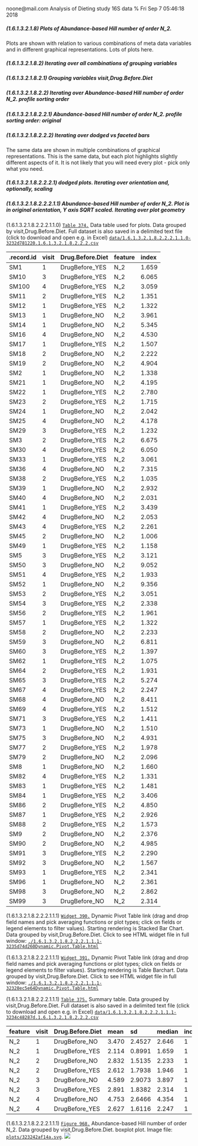 noone@mail.com
Analysis of Dieting study 16S data
% Fri Sep  7 05:46:18 2018



##### \(1.6.1.3.2.1.8\) Plots of Abundance-based Hill number of order N_2.



Plots are shown with relation to various combinations of meta 
                   data variables and in different graphical representations. Lots of plots here.



##### \(1.6.1.3.2.1.8.2\) Iterating over all combinations of grouping variables




##### \(1.6.1.3.2.1.8.2.1\) Grouping variables visit,Drug.Before.Diet




##### \(1.6.1.3.2.1.8.2.2\) Iterating over Abundance-based Hill number of order N_2. profile sorting order




##### \(1.6.1.3.2.1.8.2.2.1\) Abundance-based Hill number of order N_2. profile sorting order: original




##### \(1.6.1.3.2.1.8.2.2.2\) Iterating over dodged vs faceted bars



The same data are shown in multiple combinations of graphical representations. 
                         This is the same data, but each plot highlights slightly different aspects of it.
                         It is not likely that you will need every plot - pick only what you need.



##### \(1.6.1.3.2.1.8.2.2.2.1\) dodged plots. Iterating over orientation and, optionally, scaling




##### \(1.6.1.3.2.1.8.2.2.2.1.1\) Abundance-based Hill number of order N_2. Plot is in original orientation, Y axis SQRT scaled. Iterating over plot geometry



\(1.6.1.3.2.1.8.2.2.2.1.1.0\) <a name="table.374"></a>[`Table 374.`](#table.374) Data table used for plots. Data grouped by visit,Drug.Before.Diet. Full dataset is also saved in a delimited text file (click to download and open e.g. in Excel) [`data/1.6.1.3.2.1.8.2.2.2.1.1.0-3232d781220.1.6.1.3.2.1.8.2.2.2.csv`](data/1.6.1.3.2.1.8.2.2.2.1.1.0-3232d781220.1.6.1.3.2.1.8.2.2.2.csv)




| .record.id | visit | Drug.Before.Diet | feature | index |
|:-----------|:------|:-----------------|:--------|:------|
| SM1        | 1     | DrugBefore\_YES  | N\_2    | 1.659 |
| SM10       | 3     | DrugBefore\_YES  | N\_2    | 6.065 |
| SM100      | 4     | DrugBefore\_YES  | N\_2    | 3.059 |
| SM11       | 2     | DrugBefore\_YES  | N\_2    | 1.351 |
| SM12       | 1     | DrugBefore\_YES  | N\_2    | 1.322 |
| SM13       | 1     | DrugBefore\_NO   | N\_2    | 3.961 |
| SM14       | 1     | DrugBefore\_NO   | N\_2    | 5.345 |
| SM16       | 4     | DrugBefore\_NO   | N\_2    | 4.530 |
| SM17       | 1     | DrugBefore\_YES  | N\_2    | 1.507 |
| SM18       | 2     | DrugBefore\_NO   | N\_2    | 2.222 |
| SM19       | 2     | DrugBefore\_NO   | N\_2    | 4.904 |
| SM2        | 1     | DrugBefore\_NO   | N\_2    | 1.338 |
| SM21       | 1     | DrugBefore\_NO   | N\_2    | 4.195 |
| SM22       | 1     | DrugBefore\_YES  | N\_2    | 2.780 |
| SM23       | 2     | DrugBefore\_YES  | N\_2    | 1.715 |
| SM24       | 1     | DrugBefore\_NO   | N\_2    | 2.042 |
| SM25       | 4     | DrugBefore\_NO   | N\_2    | 4.178 |
| SM29       | 3     | DrugBefore\_YES  | N\_2    | 1.232 |
| SM3        | 2     | DrugBefore\_YES  | N\_2    | 6.675 |
| SM30       | 4     | DrugBefore\_YES  | N\_2    | 6.050 |
| SM33       | 1     | DrugBefore\_YES  | N\_2    | 3.061 |
| SM36       | 4     | DrugBefore\_NO   | N\_2    | 7.315 |
| SM38       | 2     | DrugBefore\_YES  | N\_2    | 1.035 |
| SM39       | 1     | DrugBefore\_NO   | N\_2    | 2.932 |
| SM40       | 4     | DrugBefore\_NO   | N\_2    | 2.031 |
| SM41       | 1     | DrugBefore\_YES  | N\_2    | 3.439 |
| SM42       | 4     | DrugBefore\_NO   | N\_2    | 2.053 |
| SM43       | 4     | DrugBefore\_YES  | N\_2    | 2.261 |
| SM45       | 2     | DrugBefore\_NO   | N\_2    | 1.006 |
| SM49       | 1     | DrugBefore\_YES  | N\_2    | 1.158 |
| SM5        | 3     | DrugBefore\_YES  | N\_2    | 3.121 |
| SM50       | 3     | DrugBefore\_NO   | N\_2    | 9.052 |
| SM51       | 4     | DrugBefore\_YES  | N\_2    | 1.933 |
| SM52       | 1     | DrugBefore\_NO   | N\_2    | 9.356 |
| SM53       | 2     | DrugBefore\_YES  | N\_2    | 3.051 |
| SM54       | 3     | DrugBefore\_YES  | N\_2    | 2.338 |
| SM56       | 2     | DrugBefore\_YES  | N\_2    | 1.961 |
| SM57       | 1     | DrugBefore\_YES  | N\_2    | 1.322 |
| SM58       | 2     | DrugBefore\_NO   | N\_2    | 2.233 |
| SM59       | 3     | DrugBefore\_NO   | N\_2    | 6.811 |
| SM60       | 3     | DrugBefore\_YES  | N\_2    | 1.397 |
| SM62       | 1     | DrugBefore\_YES  | N\_2    | 1.075 |
| SM64       | 2     | DrugBefore\_YES  | N\_2    | 1.931 |
| SM65       | 3     | DrugBefore\_YES  | N\_2    | 5.274 |
| SM67       | 4     | DrugBefore\_YES  | N\_2    | 2.247 |
| SM68       | 4     | DrugBefore\_NO   | N\_2    | 8.411 |
| SM69       | 4     | DrugBefore\_YES  | N\_2    | 1.512 |
| SM71       | 3     | DrugBefore\_YES  | N\_2    | 1.411 |
| SM73       | 1     | DrugBefore\_NO   | N\_2    | 1.510 |
| SM75       | 3     | DrugBefore\_NO   | N\_2    | 4.931 |
| SM77       | 2     | DrugBefore\_YES  | N\_2    | 1.978 |
| SM79       | 2     | DrugBefore\_NO   | N\_2    | 2.096 |
| SM8        | 1     | DrugBefore\_NO   | N\_2    | 1.660 |
| SM82       | 4     | DrugBefore\_YES  | N\_2    | 1.331 |
| SM83       | 1     | DrugBefore\_YES  | N\_2    | 1.481 |
| SM84       | 1     | DrugBefore\_YES  | N\_2    | 3.406 |
| SM86       | 2     | DrugBefore\_YES  | N\_2    | 4.850 |
| SM87       | 1     | DrugBefore\_YES  | N\_2    | 2.926 |
| SM88       | 2     | DrugBefore\_YES  | N\_2    | 1.573 |
| SM9        | 2     | DrugBefore\_NO   | N\_2    | 2.376 |
| SM90       | 2     | DrugBefore\_NO   | N\_2    | 4.985 |
| SM91       | 3     | DrugBefore\_YES  | N\_2    | 2.290 |
| SM92       | 3     | DrugBefore\_NO   | N\_2    | 1.567 |
| SM93       | 1     | DrugBefore\_YES  | N\_2    | 2.341 |
| SM96       | 1     | DrugBefore\_NO   | N\_2    | 2.361 |
| SM98       | 3     | DrugBefore\_NO   | N\_2    | 2.862 |
| SM99       | 3     | DrugBefore\_NO   | N\_2    | 2.314 |







\(1.6.1.3.2.1.8.2.2.2.1.1.1\) <a name="widget.390"></a>[`Widget 390.`](#widget.390) Dynamic Pivot Table link (drag and drop field names and pick averaging 
                      functions or plot types; click on fields or legend elements to filter values). 
                      Starting rendering is Stacked Bar Chart. Data grouped by visit,Drug.Before.Diet. Click to see HTML widget file in full window: [`./1.6.1.3.2.1.8.2.2.2.1.1.1-3235d74d260Dynamic.Pivot.Table.html`](./1.6.1.3.2.1.8.2.2.2.1.1.1-3235d74d260Dynamic.Pivot.Table.html)





\(1.6.1.3.2.1.8.2.2.2.1.1.1\) <a name="widget.391"></a>[`Widget 391.`](#widget.391) Dynamic Pivot Table link (drag and drop field names and pick averaging 
                      functions or plot types; click on fields or legend elements to filter values). 
                      Starting rendering is Table Barchart. Data grouped by visit,Drug.Before.Diet. Click to see HTML widget file in full window: [`./1.6.1.3.2.1.8.2.2.2.1.1.1-32328ec5e64Dynamic.Pivot.Table.html`](./1.6.1.3.2.1.8.2.2.2.1.1.1-32328ec5e64Dynamic.Pivot.Table.html)


\(1.6.1.3.2.1.8.2.2.2.1.1.1\) <a name="table.375"></a>[`Table 375.`](#table.375) Summary table. Data grouped by visit,Drug.Before.Diet. Full dataset is also saved in a delimited text file (click to download and open e.g. in Excel) [`data/1.6.1.3.2.1.8.2.2.2.1.1.1-3234c48287d.1.6.1.3.2.1.8.2.2.2.csv`](data/1.6.1.3.2.1.8.2.2.2.1.1.1-3234c48287d.1.6.1.3.2.1.8.2.2.2.csv)




| feature | visit | Drug.Before.Diet | mean  | sd     | median | incidence |
|:--------|:------|:-----------------|:------|:-------|:-------|:----------|
| N\_2    | 1     | DrugBefore\_NO   | 3.470 | 2.4527 | 2.646  | 1         |
| N\_2    | 1     | DrugBefore\_YES  | 2.114 | 0.8991 | 1.659  | 1         |
| N\_2    | 2     | DrugBefore\_NO   | 2.832 | 1.5135 | 2.233  | 1         |
| N\_2    | 2     | DrugBefore\_YES  | 2.612 | 1.7938 | 1.946  | 1         |
| N\_2    | 3     | DrugBefore\_NO   | 4.589 | 2.9073 | 3.897  | 1         |
| N\_2    | 3     | DrugBefore\_YES  | 2.891 | 1.8382 | 2.314  | 1         |
| N\_2    | 4     | DrugBefore\_NO   | 4.753 | 2.6466 | 4.354  | 1         |
| N\_2    | 4     | DrugBefore\_YES  | 2.627 | 1.6116 | 2.247  | 1         |







\(1.6.1.3.2.1.8.2.2.2.1.1.1\) <a name="figure.968"></a>[`Figure 968.`](#figure.968) Abundance-based Hill number of order N_2. Data grouped by visit,Drug.Before.Diet.  boxplot plot.  Image file: [`plots/323242af14a.svg`](plots/323242af14a.svg).
![](plots/323242af14a.svg)